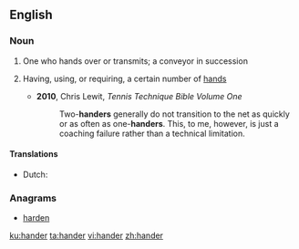 ==English==

===Noun===
{{en-noun}}

# One who hands over or transmits; a conveyor in succession
#:{{rfquotek|John Dryden}}
# {{cx|in combinations}} Having, using, or requiring, a certain number of [[hand]]s
#* '''2010''', Chris Lewit, ''Tennis Technique Bible Volume One''
#*:Two-'''handers''' generally do not transition to the net as quickly or as often as one-'''handers'''. This, to me, however, is just a coaching failure rather than a technical limitation.

====Translations====
{{trans-top|a conveyor in succession}}
* Dutch: {{t|nl|overhandiger}}
{{trans-mid}}
{{trans-bottom}}

===Anagrams===
* [[harden#English|harden]]

[[ku:hander]]
[[ta:hander]]
[[vi:hander]]
[[zh:hander]]